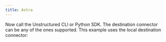 ```yaml
---
title: Astra
---
```



<NewDocument />


<SharedContentAstra/>
<SharedAPIKeyURL/>

Now call the Unstructured CLI or Python SDK. The destination connector can be any of the ones supported. This example uses the local destination connector:


<CodeGroup>

  <AstraAPISh />

  <AstraAPIPyV1 />

</CodeGroup>